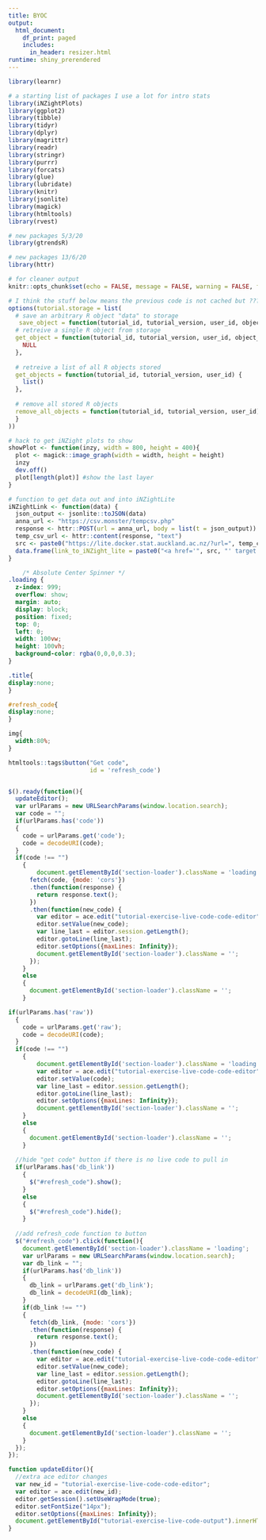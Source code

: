 ---
title: BYOC
output: 
  html_document:
    df_print: paged
    includes:
      in_header: resizer.html
runtime: shiny_prerendered
---

```{r setup, include=FALSE}
library(learnr)

# a starting list of packages I use a lot for intro stats
library(iNZightPlots)
library(ggplot2)
library(tibble)
library(tidyr)
library(dplyr)
library(magrittr)
library(readr)
library(stringr)
library(purrr)
library(forcats)
library(glue)
library(lubridate)
library(knitr)
library(jsonlite)
library(magick)
library(htmltools)
library(rvest)

# new packages 5/3/20
library(gtrendsR)

# new packages 13/6/20
library(httr)

# for cleaner output
knitr::opts_chunk$set(echo = FALSE, message = FALSE, warning = FALSE, fig.width = 8, fig.height = 4)

# I think the stuff below means the previous code is not cached but ???
options(tutorial.storage = list(
  # save an arbitrary R object "data" to storage
   save_object = function(tutorial_id, tutorial_version, user_id, object_id, data) {},
  # retreive a single R object from storage
  get_object = function(tutorial_id, tutorial_version, user_id, object_id) { 
    NULL 
  },
  
  # retreive a list of all R objects stored
  get_objects = function(tutorial_id, tutorial_version, user_id) { 
    list() 
  },
  
  # remove all stored R objects
  remove_all_objects = function(tutorial_id, tutorial_version, user_id) {
  }
))

# hack to get iNZight plots to show
showPlot <- function(inzy, width = 800, height = 400){
  plot <- magick::image_graph(width = width, height = height)
  inzy
  dev.off()
  plot[length(plot)] #show the last layer
}

# function to get data out and into iNZightLite
iNZightLink <- function(data) {
  json_output <- jsonlite::toJSON(data)
  anna_url <- "https://csv.monster/tempcsv.php"
  response <- httr::POST(url = anna_url, body = list(t = json_output))
  temp_csv_url <- httr::content(response, "text")
  src <- paste0("https://lite.docker.stat.auckland.ac.nz/?url=", temp_csv_url, "&land=visualize")
  data.frame(link_to_iNZight_lite = paste0("<a href='", src, "' target = '_blank'>", src, "</a>")) %>% kable()
}
```

```{css}
    /* Absolute Center Spinner */
.loading {
  z-index: 999;
  overflow: show;
  margin: auto;
  display: block;
  position: fixed;
  top: 0;
  left: 0;
  width: 100vw;
  height: 100vh;
  background-color: rgba(0,0,0,0.3);
}

.title{
display:none;
}

#refresh_code{
display:none;
}

img{
  width:80%;
}
```

<div id="loader"></div>

```{r refresh-button}
htmltools::tags$button("Get code", 
                       id = 'refresh_code')
```

```{r live-code, exercise=TRUE}

```

```{js}
$().ready(function(){
  updateEditor();
  var urlParams = new URLSearchParams(window.location.search);
  var code = "";
  if(urlParams.has('code'))
  {
    code = urlParams.get('code');
    code = decodeURI(code);
  }
  if(code !== "")
    {
        document.getElementById('section-loader').className = 'loading';
      fetch(code, {mode: 'cors'})
      .then(function(response) {
        return response.text();
      })
      .then(function(new_code) {
        var editor = ace.edit("tutorial-exercise-live-code-code-editor");
        editor.setValue(new_code);
        var line_last = editor.session.getLength();
        editor.gotoLine(line_last);
        editor.setOptions({maxLines: Infinity});
        document.getElementById('section-loader').className = '';
      });
    }
    else
    {
      document.getElementById('section-loader').className = '';
    }

if(urlParams.has('raw'))
  {
    code = urlParams.get('raw');
    code = decodeURI(code);
  }
  if(code !== "")
    {
        document.getElementById('section-loader').className = 'loading';
        var editor = ace.edit("tutorial-exercise-live-code-code-editor");
        editor.setValue(code);
        var line_last = editor.session.getLength();
        editor.gotoLine(line_last);
        editor.setOptions({maxLines: Infinity});
        document.getElementById('section-loader').className = '';
    }
    else
    {
      document.getElementById('section-loader').className = '';
    }
  
  //hide "get code" button if there is no live code to pull in
  if(urlParams.has('db_link'))
    {
      $("#refresh_code").show();
    }
    else
    {
      $("#refresh_code").hide();
    }
  
  //add refresh_code function to button
  $("#refresh_code").click(function(){
    document.getElementById('section-loader').className = 'loading';
    var urlParams = new URLSearchParams(window.location.search);
    var db_link = "";
    if(urlParams.has('db_link'))
    {
      db_link = urlParams.get('db_link');
      db_link = decodeURI(db_link);
    }
    if(db_link !== "")
    {
      fetch(db_link, {mode: 'cors'})
      .then(function(response) {
        return response.text();
      })
      .then(function(new_code) {
        var editor = ace.edit("tutorial-exercise-live-code-code-editor");
        editor.setValue(new_code);
        var line_last = editor.session.getLength();
        editor.gotoLine(line_last);
        editor.setOptions({maxLines: Infinity});
        document.getElementById('section-loader').className = '';
      });
    }
    else
    {
      document.getElementById('section-loader').className = '';
    }
  });
});

function updateEditor(){
  //extra ace editor changes
  var new_id = "tutorial-exercise-live-code-code-editor";
  var editor = ace.edit(new_id);
  editor.getSession().setUseWrapMode(true);
  editor.setFontSize("14px");
  editor.setOptions({maxLines: Infinity});
  document.getElementById("tutorial-exercise-live-code-output").innerHTML = "";
}

```